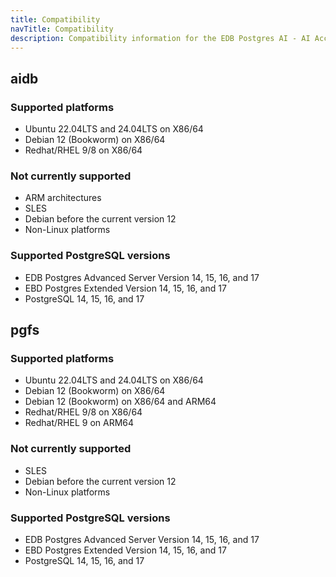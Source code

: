```yaml
---
title: Compatibility
navTitle: Compatibility
description: Compatibility information for the EDB Postgres AI - AI Accelerator Pipelines.
---
```


## aidb

### Supported platforms

* Ubuntu 22.04LTS and 24.04LTS on X86/64
* Debian 12 (Bookworm) on X86/64
* Redhat/RHEL 9/8 on X86/64

### Not currently supported

* ARM architectures
* SLES
* Debian before the current version 12
* Non-Linux platforms

### Supported PostgreSQL versions

* EDB Postgres Advanced Server Version 14, 15, 16, and 17
* EBD Postgres Extended Version 14, 15, 16, and 17
* PostgreSQL 14, 15, 16, and 17

## pgfs

### Supported platforms

* Ubuntu 22.04LTS and 24.04LTS on X86/64
* Debian 12 (Bookworm) on X86/64
* Debian 12 (Bookworm) on X86/64 and ARM64
* Redhat/RHEL 9/8 on X86/64
* Redhat/RHEL 9 on ARM64

### Not currently supported

* SLES
* Debian before the current version 12
* Non-Linux platforms

### Supported PostgreSQL versions

* EDB Postgres Advanced Server Version 14, 15, 16, and 17
* EBD Postgres Extended Version 14, 15, 16, and 17
* PostgreSQL 14, 15, 16, and 17
